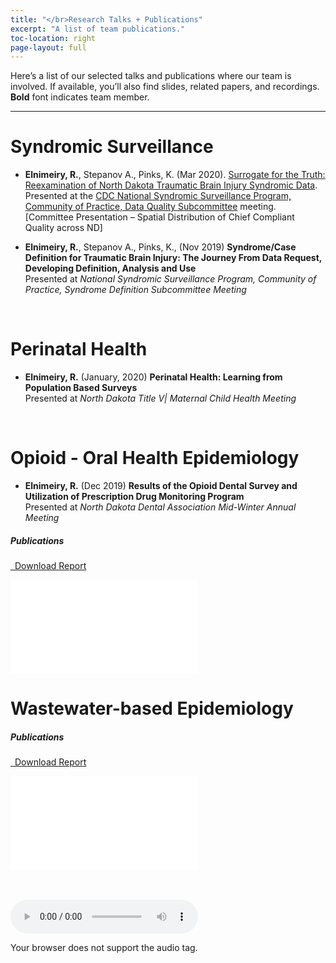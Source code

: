 ```yaml
---
title: "</br>Research Talks + Publications"
excerpt: "A list of team publications."
toc-location: right
page-layout: full
---
```


Here's a list of our selected talks and publications where our team is involved. If available, you'll also find slides, related papers, and recordings. **Bold** font indicates team member.

------------------------------------------------------------------------

# Syndromic Surveillance

-   **Elnimeiry, R.**, Stepanov A., Pinks, K. (Mar 2020). [Surrogate for the Truth: Reexamination of North Dakota Traumatic Brain Injury Syndromic Data](pdf/slides_traumaticbraininjuryDQ.pdf).\
    Presented at the [CDC National Syndromic Surveillance Program, Community of Practice, Data Quality Subcommittee](https://cdn.ymaws.com/www.cste.org/resource/resmgr/nssp/Traumatic_Brain_Injury_DQ.pdf) meeting. \[Committee Presentation – Spatial Distribution of Chief Compliant Quality across ND\]

-   **Elnimeiry, R.**, Stepanov A., Pinks, K., (Nov 2019) **Syndrome/Case Definition for Traumatic Brain Injury: The Journey From Data Request, Developing Definition, Analysis and Use**\
    Presented at *National Syndromic Surveillance Program, Community of Practice, Syndrome Definition Subcommittee Meeting*

\

# Perinatal Health

-   **Elnimeiry, R.** (January, 2020) **Perinatal Health: Learning from Population Based Surveys**\
    Presented at *North Dakota Title V\| Maternal Child Health Meeting*

\

# Opioid - Oral Health Epidemiology

-   **Elnimeiry, R.** (Dec 2019) **Results of the Opioid Dental Survey and Utilization of Prescription Drug Monitoring Program**\
    Presented at *North Dakota Dental Association Mid-Winter Annual Meeting*

##### Publications

```{=html}
<p class="text-left">
<a class="btn btn-primary btn-lg cv-download" href="/portfolio/nd-dental-pain-management.pdf" target="_blank">
<i class="fa-solid fa-file-arrow-down"></i>&ensp;Download Report
</a>
<div class="embed-container">
<iframe src="/portfolio/nd-dental-pain-management.pdf#toolbar=0" style="border: 0.5px">
</iframe>
</div>
</p>
```

# Wastewater-based Epidemiology

##### Publications

```{=html}
<p class="text-left">
<a class="btn btn-primary btn-lg cv-download" href="/portfolio/structured-ethical-review-for-wastewater.pdf" target="_blank">
<i class="fa-solid fa-file-arrow-down"></i>&ensp;Download Report
</a>
<div class="embed-container">
<iframe src="/portfolio/structured-ethical-review-for-wastewater.pdf#toolbar=0" style="border: 0.5px">
</iframe>
</div>
</p>
```
\
\
<audio controls autoplay loop>

<source src="/audio/videosudden.mp4" type="audio/mpeg">

Your browser does not support the audio tag.</audio>
